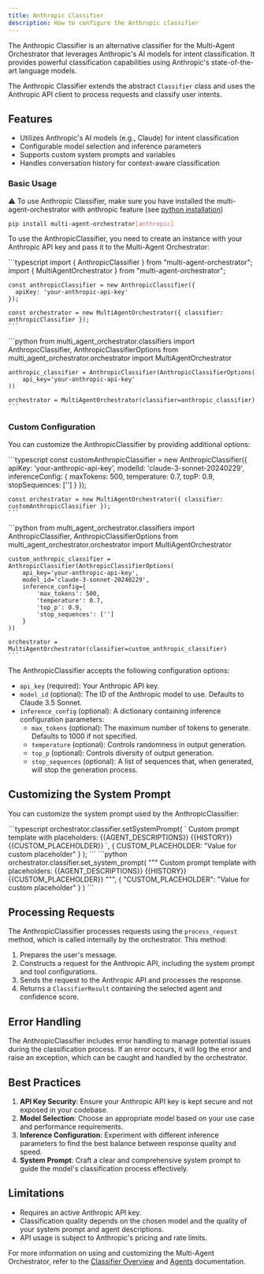 ```yaml
---
title: Anthropic Classifier
description: How to configure the Anthropic classifier
---
```


The Anthropic Classifier is an alternative classifier for the Multi-Agent Orchestrator that leverages Anthropic's AI models for intent classification. It provides powerful classification capabilities using Anthropic's state-of-the-art language models.

The Anthropic Classifier extends the abstract `Classifier` class and uses the Anthropic API client to process requests and classify user intents.

## Features

- Utilizes Anthropic's AI models (e.g., Claude) for intent classification
- Configurable model selection and inference parameters
- Supports custom system prompts and variables
- Handles conversation history for context-aware classification

### Basic Usage

⚠️ To use Anthropic Classifier, make sure you have installed the multi-agent-orchestrator with anthropic feature (see [python installation](/multi-agent-orchestrator/general/quickstart#-get-started))
```bash
pip install multi-agent-orchestrator[anthropic]
```

To use the AnthropicClassifier, you need to create an instance with your Anthropic API key and pass it to the Multi-Agent Orchestrator:


<Tabs syncKey="runtime">
  <TabItem label="TypeScript" icon="seti:typescript" color="blue">
    ```typescript
    import { AnthropicClassifier } from "multi-agent-orchestrator";
    import { MultiAgentOrchestrator } from "multi-agent-orchestrator";

    const anthropicClassifier = new AnthropicClassifier({
      apiKey: 'your-anthropic-api-key'
    });

    const orchestrator = new MultiAgentOrchestrator({ classifier: anthropicClassifier });
    ```
  </TabItem>
  <TabItem label="Python" icon="seti:python">
    ```python
    from multi_agent_orchestrator.classifiers import AnthropicClassifier, AnthropicClassifierOptions
    from multi_agent_orchestrator.orchestrator import MultiAgentOrchestrator

    anthropic_classifier = AnthropicClassifier(AnthropicClassifierOptions(
        api_key='your-anthropic-api-key'
    ))

    orchestrator = MultiAgentOrchestrator(classifier=anthropic_classifier)
    ```
  </TabItem>
</Tabs>

### Custom Configuration

You can customize the AnthropicClassifier by providing additional options:

<Tabs syncKey="runtime">
  <TabItem label="TypeScript" icon="seti:typescript" color="blue">
    ```typescript
    const customAnthropicClassifier = new AnthropicClassifier({
      apiKey: 'your-anthropic-api-key',
      modelId: 'claude-3-sonnet-20240229',
      inferenceConfig: {
        maxTokens: 500,
        temperature: 0.7,
        topP: 0.9,
        stopSequences: ['']
      }
    });

    const orchestrator = new MultiAgentOrchestrator({ classifier: customAnthropicClassifier });
    ```
  </TabItem>
  <TabItem label="Python" icon="seti:python">
    ```python
    from multi_agent_orchestrator.classifiers import AnthropicClassifier, AnthropicClassifierOptions
    from multi_agent_orchestrator.orchestrator import MultiAgentOrchestrator

    custom_anthropic_classifier = AnthropicClassifier(AnthropicClassifierOptions(
        api_key='your-anthropic-api-key',
        model_id='claude-3-sonnet-20240229',
        inference_config={
            'max_tokens': 500,
            'temperature': 0.7,
            'top_p': 0.9,
            'stop_sequences': ['']
        }
    ))

    orchestrator = MultiAgentOrchestrator(classifier=custom_anthropic_classifier)
    ```
  </TabItem>
</Tabs>

The AnthropicClassifier accepts the following configuration options:

- `api_key` (required): Your Anthropic API key.
- `model_id` (optional): The ID of the Anthropic model to use. Defaults to Claude 3.5 Sonnet.
- `inference_config` (optional): A dictionary containing inference configuration parameters:
  - `max_tokens` (optional): The maximum number of tokens to generate. Defaults to 1000 if not specified.
  - `temperature` (optional): Controls randomness in output generation.
  - `top_p` (optional): Controls diversity of output generation.
  - `stop_sequences` (optional): A list of sequences that, when generated, will stop the generation process.

## Customizing the System Prompt

You can customize the system prompt used by the AnthropicClassifier:

<Tabs syncKey="runtime">
  <TabItem label="TypeScript" icon="seti:typescript" color="blue">
    ```typescript
    orchestrator.classifier.setSystemPrompt(
      `
      Custom prompt template with placeholders:
      {{AGENT_DESCRIPTIONS}}
      {{HISTORY}}
      {{CUSTOM_PLACEHOLDER}}
      `,
      {
        CUSTOM_PLACEHOLDER: "Value for custom placeholder"
      }
    );
    ```
  </TabItem>
  <TabItem label="Python" icon="seti:python">
    ```python
    orchestrator.classifier.set_system_prompt(
        """
        Custom prompt template with placeholders:
        {{AGENT_DESCRIPTIONS}}
        {{HISTORY}}
        {{CUSTOM_PLACEHOLDER}}
        """,
        {
            "CUSTOM_PLACEHOLDER": "Value for custom placeholder"
        }
    )
    ```
  </TabItem>
</Tabs>

## Processing Requests

The AnthropicClassifier processes requests using the `process_request` method, which is called internally by the orchestrator. This method:

1. Prepares the user's message.
2. Constructs a request for the Anthropic API, including the system prompt and tool configurations.
3. Sends the request to the Anthropic API and processes the response.
4. Returns a `ClassifierResult` containing the selected agent and confidence score.

## Error Handling

The AnthropicClassifier includes error handling to manage potential issues during the classification process. If an error occurs, it will log the error and raise an exception, which can be caught and handled by the orchestrator.

## Best Practices

1. **API Key Security**: Ensure your Anthropic API key is kept secure and not exposed in your codebase.
2. **Model Selection**: Choose an appropriate model based on your use case and performance requirements.
3. **Inference Configuration**: Experiment with different inference parameters to find the best balance between response quality and speed.
4. **System Prompt**: Craft a clear and comprehensive system prompt to guide the model's classification process effectively.

## Limitations

- Requires an active Anthropic API key.
- Classification quality depends on the chosen model and the quality of your system prompt and agent descriptions.
- API usage is subject to Anthropic's pricing and rate limits.

For more information on using and customizing the Multi-Agent Orchestrator, refer to the [Classifier Overview](/multi-agent-orchestrator/classifier/overview) and [Agents](/multi-agent-orchestrator/agents/overview) documentation.